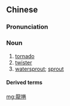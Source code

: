 {{also|龍卷|龙卷}}
==Chinese==
{{zh-forms|s=龙卷|t2=龍卷}}

===Pronunciation===
{{zh-pron
|m=lóngjuǎn
|c=lung4 gyun2
|cat=n
}}

===Noun===
{{zh-noun}}

# [[tornado]]
# [[twister]]
# [[watersprout]]; [[sprout]]

====Derived terms====
{{zh-der|龍捲風}}

[[mg:龍捲]]
